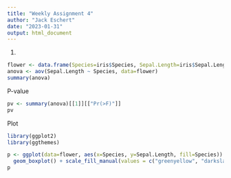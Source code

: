 ```yaml
---
title: "Weekly Assignment 4"
author: "Jack Eschert"
date: "2023-01-31"
output: html_document
---
```

1. 
```r
flower <- data.frame(Species=iris$Species, Sepal.Length=iris$Sepal.Length)
anova <- aov(Sepal.Length ~ Species, data=flower)
summary(anova)
```
P-value
```r
pv <- summary(anova)[[1]][["Pr(>F)"]] 
pv
```

Plot
```r
library(ggplot2)
library(ggthemes)

p <- ggplot(data=flower, aes(x=Species, y=Sepal.Length, fill=Species)) + 
  geom_boxplot() + scale_fill_manual(values = c("greenyellow", "darkslategray", "darkviolet")) + ylab("Sepal Length") + xlab("Flower Species") + theme_classic() + annotate(geom="text", label=signif(pv,3), x=3.30, y=7.65) + annotate(geom="text", label="p=", x=3.30, y=7.85)
p
``` 



